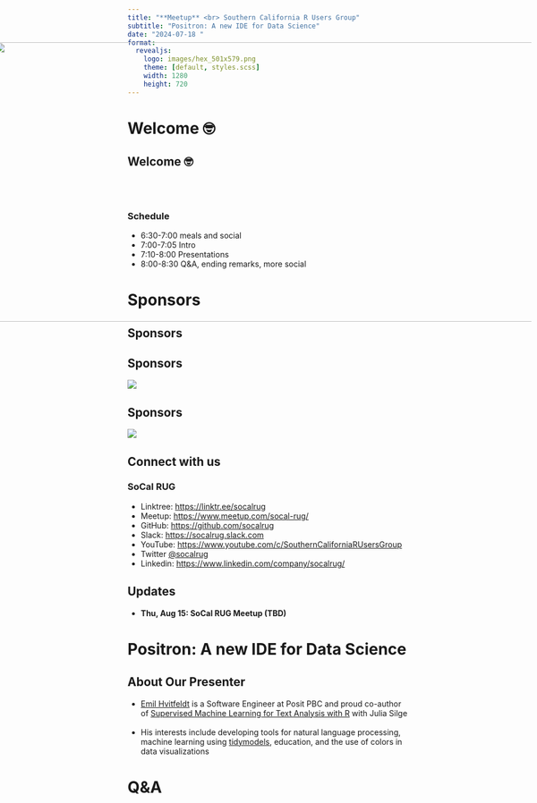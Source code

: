 ```yaml
---
title: "**Meetup** <br> Southern California R Users Group"
subtitle: "Positron: A new IDE for Data Science"
date: "2024-07-18 "
format:
  revealjs: 
    logo: images/hex_501x579.png
    theme: [default, styles.scss]
    width: 1280
    height: 720
---
```


# Welcome 🤓

## Welcome 🤓

<br><br>

### Schedule

* 6:30-7:00 meals and social
* 7:00-7:05 Intro
* 7:10-8:00 Presentations
* 8:00-8:30 Q&A, ending remarks, more social

# Sponsors

## Sponsors {.no-logo}

<img src="images/SoCalRUG EECS Slide.png"
     width="1150px" height="500px"
     style="position:absolute; right:10px; top:130px;">

## Sponsors
  
![](images/UCI_Merage_Business_School.jpg)

## Sponsors

![](images/MDS-Homepage-Header-1536x512.jpg)

## Connect with us

### SoCal RUG

* Linktree: <https://linktr.ee/socalrug>
* Meetup: <https://www.meetup.com/socal-rug/>
* GitHub: <https://github.com/socalrug>
* Slack: <https://socalrug.slack.com>
* YouTube: <https://www.youtube.com/c/SouthernCaliforniaRUsersGroup>
* Twitter [@socalrug](https://twitter.com/socalrug)
* Linkedin: <https://www.linkedin.com/company/socalrug/>

## Updates

- **Thu, Aug 15: SoCal RUG Meetup (TBD)**

# Positron: A new IDE for Data Science

## About Our Presenter

- [Emil Hvitfeldt](https://emilhvitfeldt.com/) is a Software Engineer at Posit PBC and proud co-author of [Supervised Machine Learning for Text Analysis with R](https://smltar.com/) with Julia Silge
<br><br>
- His interests include developing tools for natural language processing, machine learning using [tidymodels](https://www.tidymodels.org/), education, and the use of colors in data visualizations


# Q&A
